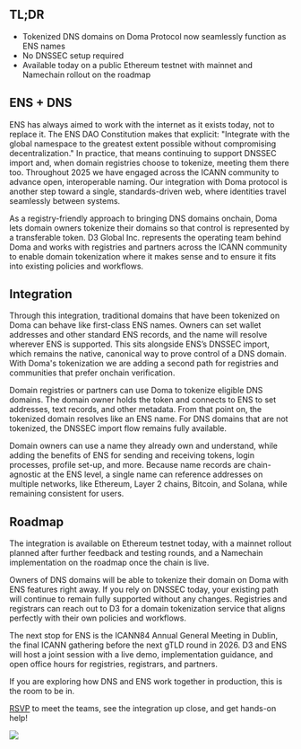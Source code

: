 ## **TL;DR**

* Tokenized DNS domains on Doma Protocol now seamlessly function as ENS names  
* No DNSSEC setup required  
* Available today on a public Ethereum testnet with mainnet and Namechain rollout on the roadmap

## **ENS \+ DNS**

ENS has always aimed to work with the internet as it exists today, not to replace it. The ENS DAO Constitution makes that explicit: "Integrate with the global namespace to the greatest extent possible without compromising decentralization." In practice, that means continuing to support DNSSEC import and, when domain registries choose to tokenize, meeting them there too. Throughout 2025 we have engaged across the ICANN community to advance open, interoperable naming. Our integration with Doma protocol is another step toward a single, standards-driven web, where identities travel seamlessly between systems.

As a registry-friendly approach to bringing DNS domains onchain, Doma lets domain owners tokenize their domains so that control is represented by a transferable token. D3 Global Inc. represents the operating team behind Doma and works with registries and partners across the ICANN community to enable domain tokenization where it makes sense and to ensure it fits into existing policies and workflows.

## **Integration**

Through this integration, traditional domains that have been tokenized on Doma can behave like first-class ENS names. Owners can set wallet addresses and other standard ENS records, and the name will resolve wherever ENS is supported. This sits alongside ENS’s DNSSEC import, which remains the native, canonical way to prove control of a DNS domain. With Doma's tokenization we are adding a second path for registries and communities that prefer onchain verification.

Domain registries or partners can use Doma to tokenize eligible DNS domains. The domain owner holds the token and connects to ENS to set addresses, text records, and other metadata. From that point on, the tokenized domain resolves like an ENS name. For DNS domains that are not tokenized, the DNSSEC import flow remains fully available.

Domain owners can use a name they already own and understand, while adding the benefits of ENS for sending and receiving tokens, login processes, profile set-up, and more. Because name records are chain-agnostic at the ENS level, a single name can reference addresses on multiple networks, like Ethereum, Layer 2 chains, Bitcoin, and Solana, while remaining consistent for users.

## **Roadmap** 

The integration is available on Ethereum testnet today, with a mainnet rollout planned after further feedback and testing rounds, and a Namechain implementation on the roadmap once the chain is live.

Owners of DNS domains will be able to tokenize their domain on Doma with ENS features right away. If you rely on DNSSEC today, your existing path will continue to remain fully supported without any changes. Registries and registrars can reach out to D3 for a domain tokenization service that aligns perfectly with their own policies and workflows.

The next stop for ENS is the ICANN84 Annual General Meeting in Dublin, the final ICANN gathering before the next gTLD round in 2026\. D3 and ENS will host a joint session with a live demo, implementation guidance, and open office hours for registries, registrars, and partners.

If you are exploring how DNS and ENS work together in production, this is the room to be in. 

[RSVP](https://luma.com/doma-ens-icann-dublin) to meet the teams, see the integration up close, and get hands-on help\!

![](./domainfi-luma.jpg)
